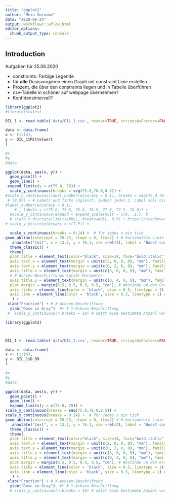 ```yaml
---
title: "ggplot2"
author: "Mein Vorname"
date: "2020-06-24"
output: workflowr::wflow_html
editor_options:
  chunk_output_type: console
---
```


## Introduction

Aufgaben für 25.06.2020

* constraints: Farbige Legende
* für **alle** Dosisvorgaben einen Graph mit constraint Linie erstellen
* Prozent, die über den constraints liegen und in Tabelle überführen
* csv-Tabelle in schöner auf webpage übernehmen?
* Konfidenzintervall? 


```r
library(ggplot2)
#library(scales)

DIL_1 <- read.table('data/DIL_1.csv', header=TRUE, stringsAsFactors=FALSE, sep=";", dec=",", row.names="Dosisname")

data <- data.frame(
x <- (1:14),
y <- DIL_1$Mittelwert
)

#x
#y
#data

ggplot(data, aes(x, y)) + 
  geom_point() +
  geom_line() +
 expand_limits(y = c(75.0, 78)) +
  scale_y_continuous(breaks = seq(75.0,78.0,0.5)) +
#scale_y_continuous(label_number(accuracy = 0.1), breaks = seq(75.0,78.0,0.25), labels = c(75.0, "", 75.5, "", 76.0, "", 76.5, "", 77.0, "" ,77.5, "" ,
 # 78.0)) + # Labels und Ticks ungleich, jedoch jedes 2. Label soll nicht angezeigt werden
#label_number(accuracy = 0.1),
    # , labels = c(75.0, 75.5, 76.0, 76.5, 77.0, 77.5, 78.0)) +
  #scale_y_continuous(expand = expand_scale(mult = c(0, .1)), b
  # scale_x_discrete(limits=NULL, breaks=NULL, 0.5) + https://stackoverflow.com/questions/55033695/x-axis-labels-illegible-display-every-other-label-on-x-axis-ggplot2
# scale_y_discrete(breaks = c(T,F)) +

  scale_x_continuous(breaks = 0:14) +  # für jedes x ein tick
geom_abline(intercept = 76.23, slope = 0, lty=2) + # horizontale Linie ohne Steigung, da slope = 0 
   annotate("text", x = 13.2, y = 76.1, cex =rel(4), label = "Boost constraint") +
  theme_classic() +
  theme(
  plot.title = element_text(color="black", size=14, face="bold.italic", family ="serif"), # Titel des Graphen
  axis.text.x = element_text(margin = unit(c(2, 0, 0, 0), "mm"), family = "serif", size=rel(2)), # X-Achsen-Bezeichnungs-Parameter
  axis.text.y = element_text(margin = unit(c(0, 2, 0, 0), "mm"), family = "serif", size=rel(2)), # Y-Achsen-Bezeichnungs-Parameter
  axis.title.x = element_text(margin = unit(c(3, 0, 0, 0), "mm"), family = "serif", size=rel(2)), 
  # X-Achsen-Beschriftungs-(groß)-Parameter
  axis.title.y = element_text(margin = unit(c(0, 4, 0, 0), "mm"), family = "serif", size=rel(2)), # Y-Achsen-Beschriftungs-(groß)-Parameter
  plot.margin = margin(0.5, 0.5, 0.5, 0.5, "cm"), # Abstände um den Graphen in top-right-bottom-left Orientierung
  axis.ticks = element_line(color = 'black', size = 0.5, linetype = 1), axis.ticks.length = unit(0.2, "cm"), # Teilstriche
  axis.line = element_line(color = 'black', size = 0.3, linetype = 1) # Achsenlinie
   ) +
 xlab("Fraction") + # X-Achsen-Beschriftung
  ylab("Dose in Gray")  #+ # Y-Achsen-Beschriftung
 #  scale_y_continuous(n.breaks = 10) # setzt eine bestimmte Anzahl von Achsenteilstrichen


```




```r
library(ggplot2)



DIL_1 <- read.table('data/DIL_1.csv', header=TRUE, stringsAsFactors=FALSE, sep=";", dec=",", row.names="Dosisname")

data <- data.frame(
x <- (1:14),
y <- DIL_1$D_99
)

#x
#y
#data

ggplot(data, aes(x, y)) + 
  geom_point() +
  geom_line() +
  expand_limits(y = c(75.0, 78)) +
scale_y_continuous(breaks = seq(75.0,78.0,0.5)) +
scale_x_continuous(breaks = 0:14) +  # für jedes x ein tick
geom_abline(intercept = 76.23, slope = 0, lty=2) + # horizontale Linie ohne Steigung, da slope = 0 
   annotate("text", x = 13.2, y = 76.1, cex =rel(4), label = "Boost constraint") +
  theme_classic() +
  theme(
  plot.title = element_text(color="black", size=14, face="bold.italic", family ="serif"), # Titel des Graphen
  axis.text.x = element_text(margin = unit(c(2, 0, 0, 0), "mm"), family = "serif", size=rel(2)), # X-Achsen-Bezeichnungs-Parameter
  axis.text.y = element_text(margin = unit(c(0, 2, 0, 0), "mm"), family = "serif", size=rel(2)), # Y-Achsen-Bezeichnungs-Parameter
  axis.title.x = element_text(margin = unit(c(3, 0, 0, 0), "mm"), family = "serif", size=rel(2)), # X-Achsen-Beschriftungs-(groß)-Parameter
  axis.title.y = element_text(margin = unit(c(0, 4, 0, 0), "mm"), family = "serif", size=rel(2)), # Y-Achsen-Beschriftungs-(groß)-Parameter
  plot.margin = margin(0.5, 0.5, 0.5, 0.5, "cm"), # Abstände um den Graphen in top-right-bottom-left Orientierung
  axis.ticks = element_line(color = 'black', size = 0.5, linetype = 1), axis.ticks.length = unit(0.2, "cm"), # Teilstriche
  axis.line = element_line(color = 'black', size = 0.3, linetype = 1) # Achsenlinie
   ) +
 xlab("Fraction") + # X-Achsen-Beschriftung
  ylab("Dose in Gray")  #+ # Y-Achsen-Beschriftung
  # scale_y_continuous(n.breaks = 10) # setzt eine bestimmte Anzahl von Achsenteilstrichen






```



